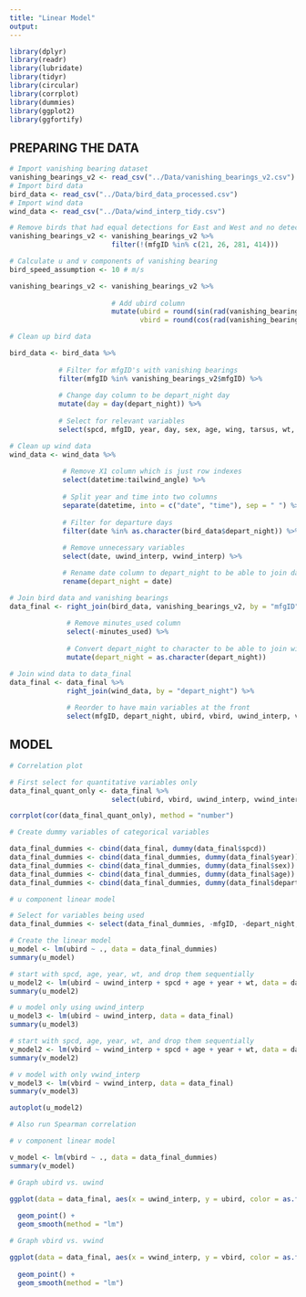 ---
title: "Linear Model"
output: 
---

```{r}
library(dplyr)
library(readr)
library(lubridate)
library(tidyr)
library(circular)
library(corrplot)
library(dummies)
library(ggplot2)
library(ggfortify)
```

PREPARING THE DATA
--------------------------------------------------------------------------------------------------------------------


```{r include=FALSE}
# Import vanishing bearing dataset
vanishing_bearings_v2 <- read_csv("../Data/vanishing_bearings_v2.csv")
# Import bird data
bird_data <- read_csv("../Data/bird_data_processed.csv")
# Import wind data
wind_data <- read_csv("../Data/wind_interp_tidy.csv")
```

```{r}
# Remove birds that had equal detections for East and West and no detections for North
vanishing_bearings_v2 <- vanishing_bearings_v2 %>% 
                         filter(!(mfgID %in% c(21, 26, 281, 414)))
```

```{r}
# Calculate u and v components of vanishing bearing
bird_speed_assumption <- 10 # m/s

vanishing_bearings_v2 <- vanishing_bearings_v2 %>% 
            
                         # Add ubird column
                         mutate(ubird = round(sin(rad(vanishing_bearing)) * bird_speed_assumption, 8),
                                vbird = round(cos(rad(vanishing_bearing)) * bird_speed_assumption, 8))
```

```{r}
# Clean up bird data

bird_data <- bird_data %>% 
  
            # Filter for mfgID's with vanishing bearings
            filter(mfgID %in% vanishing_bearings_v2$mfgID) %>% 
  
            # Change day column to be depart_night day
            mutate(day = day(depart_night)) %>% 
  
            # Select for relevant variables
            select(spcd, mfgID, year, day, sex, age, wing, tarsus, wt, fat, lean, mlos, depart_night, depart_type)
```

```{r}
# Clean up wind data
wind_data <- wind_data %>% 
              
             # Remove X1 column which is just row indexes
             select(datetime:tailwind_angle) %>% 
  
             # Split year and time into two columns
             separate(datetime, into = c("date", "time"), sep = " ") %>% 
  
             # Filter for departure days
             filter(date %in% as.character(bird_data$depart_night)) %>% 
  
             # Remove unnecessary variables
             select(date, uwind_interp, vwind_interp) %>% 

             # Rename date column to depart_night to be able to join data frames later
             rename(depart_night = date)
```

```{r}
# Join bird data and vanishing bearings
data_final <- right_join(bird_data, vanishing_bearings_v2, by = "mfgID") %>% 
    
              # Remove minutes_used column
              select(-minutes_used) %>% 
  
              # Convert depart_night to character to be able to join with wind_data
              mutate(depart_night = as.character(depart_night))
```

```{r}
# Join wind data to data_final
data_final <- data_final %>% 
              right_join(wind_data, by = "depart_night") %>% 
  
              # Reorder to have main variables at the front
              select(mfgID, depart_night, ubird, vbird, uwind_interp, vwind_interp, everything())
```


MODEL
-------------------------------------------------------------------------------------------------------------------


```{r}
# Correlation plot

# First select for quantitative variables only
data_final_quant_only <- data_final %>% 
                         select(ubird, vbird, uwind_interp, vwind_interp, wing, tarsus, wt, fat, lean, mlos)

corrplot(cor(data_final_quant_only), method = "number")
```

```{r}
# Create dummy variables of categorical variables

data_final_dummies <- cbind(data_final, dummy(data_final$spcd))
data_final_dummies <- cbind(data_final_dummies, dummy(data_final$year))
data_final_dummies <- cbind(data_final_dummies, dummy(data_final$sex))
data_final_dummies <- cbind(data_final_dummies, dummy(data_final$age))
data_final_dummies <- cbind(data_final_dummies, dummy(data_final$depart_type))
```

```{r}
# u component linear model

# Select for variables being used
data_final_dummies <- select(data_final_dummies, -mfgID, -depart_night, -spcd, -year, -day, -sex, -age,                                                             -depart_type, -vanishing_bearing, -n_detections_0,                                                                 -n_detections_90, -n_detections_270, -n_detections_120,                                                            -n_detections_240)

# Create the linear model
u_model <- lm(ubird ~ ., data = data_final_dummies)
summary(u_model)
```
```{r}
# start with spcd, age, year, wt, and drop them sequentially
u_model2 <- lm(ubird ~ uwind_interp + spcd + age + year + wt, data = data_final)
summary(u_model2)

```

```{r}
# u model only using uwind_interp
u_model3 <- lm(ubird ~ uwind_interp, data = data_final)
summary(u_model3)

```

```{r}
# start with spcd, age, year, wt, and drop them sequentially
v_model2 <- lm(vbird ~ vwind_interp + spcd + age + year + wt, data = data_final)
summary(v_model2)

```

```{r}
# v model with only vwind_interp
v_model3 <- lm(vbird ~ vwind_interp, data = data_final)
summary(v_model3)

```


```{r}
autoplot(u_model2)

# Also run Spearman correlation
```

```{r}
# v component linear model

v_model <- lm(vbird ~ ., data = data_final_dummies)
summary(v_model)
```

```{r}
# Graph ubird vs. uwind

ggplot(data = data_final, aes(x = uwind_interp, y = ubird, color = as.factor(year), group = as.factor(year))) +
  
  geom_point() + 
  geom_smooth(method = "lm")
```

```{r}
# Graph vbird vs. vwind

ggplot(data = data_final, aes(x = vwind_interp, y = vbird, color = as.factor(year), group = as.factor(year))) +
  
  geom_point() + 
  geom_smooth(method = "lm")
```

